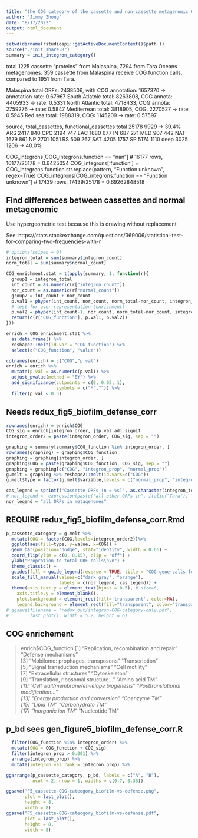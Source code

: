 ```yaml
---
title: "the COG category of the cassette and non-cassette metagenomic ORFs"
author: "Jimmy Zhong"
date: "8/17/2022"
output: html_document
---
```


```r
setwd(dirname(rstudioapi::getActiveDocumentContext()$path ))
source("./init_share.R")
summary = init_integron_category()
```

total 1225 cassette "proteins" from Malaspina, 7294 from Tara Oceans metagenomes.
359 cassette from Malaspina receive COG function calls, compared to 1951 from Tara.

Malaspina total ORFs: 2438506, with COG annotation: 1657370 -> annotation rate: 0.67967
South Atlatnic total: 8263808, COG annota: 4405933 -> rate: 0.5331
North Atlantic total: 4718433, COG annota: 2759276 -> rate: 0.5847
Mediterrean total: 3818905, COG: 2270527 -> rate: 0.5945
Red sea total: 1988319, COG: 1145209 -> rate: 0.57597

source, total_cassettes, functional_cassettes
total            25178   9929 -> 39.4%
ARS               2417   840
CPC               2194   747
EAC               1680   677
IN                 687   271
MED                907   442
NAT               1679   861
NP                2701   1051
RS                 509   267
SAT               4205   1757
SP                5174   1110
deep              3025   1206 -> 40.0%

COG_integrons[COG_integrons.function == "nan"] # 16177 rows, 16177/25178 = 0.6425054
COG_integrons['function'] = COG_integrons.function.str.replace(pattern, "Function unknown", regex=True)
COG_integrons[COG_integrons.function == "Function unknown"] # 17439 rows, 17439/25178 = 0.69262848518

## Find differences between cassettes and normal metagenomic

Use hypergeometric test because this is drawing without replacement

See:
https://stats.stackexchange.com/questions/369006/statistical-test-for-comparing-two-frequencies-with-r

```r
# options(scipen = 0)
integron_total = sum(summary$integron_count)
norm_total = sum(summary$normal_count)

COG_enrichment.stat = t(apply(summary, 1, function(r){
  group1 = integron_total
  int_count = as.numeric(r["integron_count"])
  nor_count = as.numeric(r["normal_count"])
  group2 = int_count + nor_count
  p.val1 = phyper(int_count, nor_count, norm_total-nor_count, integron_total, lower.tail= FALSE)
  # test for over-representation (enrichment)
  p.val2 = phyper(int_count-1, nor_count, norm_total-nor_count, integron_total, lower.tail= TRUE)
  return(c(r['COG_function'], p.val1, p.val2))
}))

enrich = COG_enrichment.stat %>%
  as.data.frame() %>%
  reshape2::melt(id.var = "COG_function") %>%
  select(c("COG_function", "value"))

colnames(enrich) = c("COG","p.val")
enrich = enrich %>%
  mutate(p.val = as.numeric(p.val)) %>%
  adjust_pvalue(method = "BY") %>%
  add_significance(cutpoints = c(0, 0.05, 1),
                   symbols = c("*","")) %>%
  filter(p.val < 0.5)
```

## Needs redux_fig5_biofilm_defense_corr
```r
rownames(enrich) = enrich$COG
COG_sig = enrich[integron_order, ]$p.val.adj.signif
integron_order2 = paste(integron_order, COG_sig, sep = "")

graphing = summary[summary$COG_function %in% integron_order, ]
rownames(graphing) = graphing$COG_function
graphing = graphing[integron_order, ]
graphing$COG = paste(graphing$COG_function, COG_sig, sep = "")
graphing = graphing[c("COG", "integron_prop", "normal_prop")]
g.melt = graphing %>% reshape2::melt(id.vars=c("COG"))
g.melt$type = factor(g.melt$variable,levels = c("normal_prop", "integron_prop"))

cas_legend = sprintf("Cassette ORFs (n = %s)", as.character(integron_total))
# nor_legend <- expression(paste("all other ORFs in", italic("Tara"), " Oceans"))
nor_legend = "all ORFs in metagenomes"
```


## REQUIRE redux_fig5_biofilm_defense_corr.Rmd
```r
p_cassette_category = g.melt %>% 
  mutate(COG = factor(COG,levels=integron_order2))%>%
  ggplot(aes(fill=type, y=value, x=COG)) +
  geom_bar(position="dodge", stat="identity", width = 0.66) + 
  coord_flip(ylim = c(0, 0.15), clip = "off") +
  ylab("Proprotion to total ORF calls\n\n") + 
  theme_classic() +
  guides(fill = guide_legend(reverse = TRUE, title = "COG gene-calls for:")) +
  scale_fill_manual(values=c("dark gray", "orange"), 
                    labels = c(nor_legend, cas_legend)) +
  theme(axis.text.y = element_text(hjust = 0.5), # size=6, 
    axis.title.y = element_blank(),
    plot.background = element_rect(fill='transparent', color=NA),
    legend.background = element_rect(fill="transparent", color="transparent")) 
# ggsave(filename = "redux_out/integron-COG-category-only.pdf",
#        last_plot(), width = 5.2, height = 6)
```

## COG enrichement
> enrich$COG_function
 [1] "Replication, recombination and repair"  "Defense mechanisms"                    
 [3] "Mobilome: prophages, transposons"       "Transcription"                         
 [5] "Signal transduction mechanisms"         "Cell motility"                         
 [7] "Extracellular structures"               "Cytoskeleton"                          
 [9] "Translation, ribosomal structure..."    "Amino acid TM*"                        
[11] "Cell wall/membrane/envelope biogenesis" "Posttranslational modification..."     
[13] "Energy production and conversion"       "Coenzyme TM"                          
[15] "Lipid TM"                              "Carbohydrate TM"                      
[17] "Inorganic ion TM*"                      "Nucleotide TM"

## p_bd sees gen_figure5_biofilm_defense_corr.R
```r

  filter(COG_function %in% integron_order) %>%
  mutate(COG = COG_function + COG_sig)
  filter(integron_prop > 0.001) %>%
  arrange(integron_prop) %>%
  mutate(integron_val_rank = integron_prop) %>%

ggarrange(p_cassette_category, p_bd, labels = c("A", "B"), 
          ncol = 2, nrow = 1, widths = c(0.7, 0.35))

ggsave("F5_cassette-COG-cateogory_biofilm-vs-defense.png", 
       plot = last_plot(),
       height = 8,
       width = 8)
ggsave("F5_cassette-COG-cateogory_biofilm-vs-defense.pdf", 
       plot = last_plot(),
       height = 8,
       width = 8)
```
